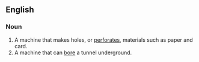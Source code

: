 ==English==

===Noun===
{{en-noun}}

# A machine that makes holes, or [[perforate]]s, materials such as paper and card. 
# A machine that can [[bore]] a tunnel underground.